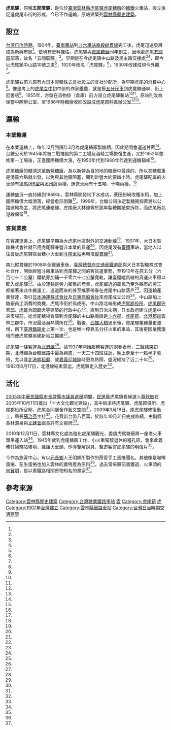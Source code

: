 {{coord|23.704194|N|120.436372|E|format=dms|display=title|scale:10000}}
{{TW monument
|name=虎尾糖廠虎尾驛
|formername=五間厝驛
|image=虎尾驛一景.jpg
|imagename=
{{Infobox mapframe|tyep=shape|zoom=13|frame-width=280}}
|othername=原虎尾車站
|formalname=
|level=歷史建築
|class=車站
|time=1907年
|material= 
|location=[[雲林縣|雲林縣]][[虎尾鎮|虎尾鎮]]中山路10號
|open=
|cost=
|date=2010年1月15日
|website=
|reg_url=https://nchdb.boch.gov.tw/assets/overview/historicalBuilding/20100115000002
}}

'''虎尾驛'''，原稱'''五間厝驛'''，是位於[[臺灣|臺灣]][[雲林縣|雲林縣]][[虎尾鎮|虎尾鎮]][[虎尾糖廠|虎尾糖廠]]的[[臺灣糖業鐵路|糖鐵]]火車站，設立後促進虎尾市街的形成，今已不作運輸，原站建築列[[雲林縣歷史建築|雲林縣歷史建築]]。
==設立==
[[台灣日治時期|台灣日治時期]]，1904年，[[臺南車站|臺南車站]]到[[斗六車站|斗六車站]][[縱貫線_(南段)|南段縱貫線]]完工後，虎尾迅速發展成為新興市鎮<ref name="楊彥騏"/>。依現有史料推估，虎尾驛與[[虎尾糖廠|虎尾糖廠]]同年創立，因地處虎尾[[虎尾_(大字)|五間厝]]部落，故名「五間厝驛」<ref name="廖淑玲1"/>。早期是在今虎尾鎮中山路及民主路交接處<ref name="楊彥騏"/><ref name="許素惠"/>，即今址虎尾鎮中山路10號之處<ref name="廖淑玲2"/>，1920年改名「虎尾驛」<ref name="廖淑玲2"/>，1930年改建成現今外觀<ref name="蔡維斌1"/>。

虎尾驛右前方原有[[大日本製糖|大日本製糖株式會社]]設立的會社分配所，為早期虎尾的消費中心<ref name="楊彥騏"/>。像是考上的[[虎尾女中|虎尾女中]]初中部的作家[[季季|季季]]，就是搭[[五分仔車|五分仔車]]到虎尾驛通學、街上逛書店<ref name="季季"/>。1955年，台糖在貨物掛（倉庫）前方設立虎尾驛新站<ref name="楊彥騏"/><ref name="許素惠"/>。原站則改為保警中隊辦公室，至1986年時糖廠收回改設成虎尾原料區辦公室<ref name="許素惠"/><ref name="廖淑玲3"/>。

==運輸==
===本業糖運===
在本業運糖上，每年12月到隔年3月為虎尾糖廠製糖期，因此期間會運送甘蔗<ref name="廖淑玲2"/>。台糖公司於1945年將被二戰摧毀的第二工場及酒精工場恢復生產，又於1952年整修第一工場後，正逢國際糖價大漲，在1950年代到1960年代達到運糖巔峰<ref name="古蒙仁"/>。

虎尾糖廠的糖須送至[[新營糖廠|新營糖廠]]，為以新營為目的地的糖廠中最遠的，所以其糖蜜車是清晨六點就出發，以免與其他廠阻塞，開到新營大約要四小時。虎尾驛配屬的火車頭有[[台糖德馬牌內燃機車|德馬牌B型]]與[[台糖溪州牌內燃機車|溪州牌]]兩種，運送車廂有十五噸、十噸兩種。<ref name="李春政"/>

運糖盛況一直持續到1969年，雲林縣開發地下水成功，蔗田紛紛改種水稻，加上國際糖價大幅滑落，經營愈形困難<ref name="古蒙仁"/>。1999年，台糖公司決定製糖期採蔗將以公路運輸為主，將虎尾連絡線、虎尾廠大林線等於該年製糖期結束拆除，而虎尾廠北港線保留<ref name="雷顯威"/>。

===客貨業務===
在客運運業上，虎尾驛早期為大虎尾地區對外的交通動線<ref name="廖淑玲1"/>。1907年，大日本製糖株式會社就已用虎尾驛兼營非本業的貨運<ref name="楊彥騏"/>。因虎尾沒有[[臺灣鐵路管理局|臺鐵]]車站，當地人以往會從虎尾驛搭台糖小火車到[[斗南車站|斗南車站]]再轉搭[[縱貫線_(鐵路)|縱貫線]]<ref name="廖淑玲1"/>。

南北縱貫線於1908年全線通車後，[[臺灣總督府交通局鐵道部|臺灣總督府交通局鐵道部]]與大日本製糖株式會社合作，開始經營斗南車站到虎尾驛之間的客貨運業務，至1910年在原五分（六百七十二公釐）鐵軌旁加鋪一千零六十七公釐寬軌，讓臺鐵縱貫線的貨運火車得以駛入虎尾驛<ref name="楊彥騏"/>。由於運輸是勞力密集的產業，虎尾鄰近的農民乃至外縣市的勞工都搶著來此作搬運工，遠道而來的甚至攜家帶眷在虎尾中山路落戶<ref name="古蒙仁"/>。因運輸產業發達，吸引[[日本通运|日本通運株式會社]]及[[日東商船組|日東商船會社]]來虎尾成立公司<ref name="楊彥騏"/>。中山路加上糖廠員工消費的商機，虎尾市街於焉成形，中山路北端形成[[虎尾郡役所|虎尾郡役所]]、[[虎尾郡守官邸|虎尾郡守官邸]]、[[虎尾合同廳舍|虎尾合同廳舍]]等建築的行政中心<ref name="古蒙仁"/>。直到日治末期，日本政府建立虎尾中央市場前，從虎尾糖場倉庫到虎尾驛的中山路南段是[[斗六郡|斗六郡]]、[[虎尾郡|虎尾郡]]、[[北港郡|北港郡]]這雲林三郡中，市況最活潑熱鬧所在<ref name="楊彥騏"/>。戰後，[[西螺大橋|西螺大橋]]通車後，虎尾驛業務量更激增，創下[[臺灣鐵路史|臺灣鐵路史]]上第一次、也是唯一停靠五分仔火車的車站，其後更因業務激增而使虎尾驛另建新站並擴建<ref name="廖淑玲3"/>。

虎尾驛一條客運為[[北港線|北港線]]<ref name="蔡維斌1"/>。據1937年開始服務客運的劉春表示，二戰結束初期，北港線為台糖鐵路中最為興盛，一天二十四班往返，晚上走至十一點半才收班，尤以逢[[北港媽祖廟|北港媽祖廟]]、或[[嘉義城隍廟|嘉義迎城隍]]時更為熱鬧，盛況維持了近二十年<ref name="陳麗卿"/>。1982年8月17日，北港線結束营运，虎尾驛走入歷史<ref name="蔡維斌1"/>。

==活化==
[[2005年中華民國縣市長暨縣市議員選舉|2005年中華民國縣市長暨縣市議員選舉]]期間，[[民進黨|民進黨]]虎尾鎮長候選人[[蔡秋敏|蔡秋敏]]在2005年10月11日提出「十大文化觀光建設」，其中訴求將虎尾驛、虎尾郡役所、虎尾郡役所官邸、虎尾合同廳舍作藝文空間<ref name="段鴻裕、梁震坤"/>。2009年3月18日，原虎尾驛修復動工，縣長[[蘇治芬|蘇治芬]]主持<ref name="蔡維斌1"/>。花費新台幣八百萬，於該年10月31日完成修繕，由副縣長林源泉與[[文建會|文建會]]組長許有文揭牌<ref name="蔡維斌2"/>。

2010年12月11日，雲林縣文化處為強化虎尾驛觀光，委請虎尾糖廠將一座老火車頭吊運入站<ref name="蔡維斌3"/>。1945年就到虎尾糖廠工作、小火車駕駛退休的程孔昭，會來此義務打掃驛站環境、維護火車頭、作導覽解說員、幫遊客寄虎尾驛的明信片<ref name="廖淑玲4"/>。

今作為旅客中心，有以[[元長鄉|元長鄉]]人王明輝所製作的蔗香手工蛋捲聞名，其他像是咖啡蛋捲、花生蛋捲也加入雲林的農特產為原料<ref name="廖淑玲2"/>。過去常來驛前畫鐵道、火車頭的[[何翼明|何翼明]]，是以畫鐵路相關景物知名的畫家<ref name="廖淑玲5"/>。

== 參考來源 ==
{{reflist|refs=

<ref name="廖淑玲5">{{Cite news|url=https://news.ltn.com.tw/news/life/breakingnews/1832775 |title= 鐵路畫家何翼明猝逝 地方籌備追思畫展 |author=廖淑玲|language=zh-tw|newspaper=自由時報|date= 2016-09-21|accessdate=2022-04-16}}</ref>

<ref name="廖淑玲4">{{Cite news|url=https://news.ltn.com.tw/news/life/breakingnews/2702460 |title=全台第一老司機！就愛小火車 93歲程孔昭樂當志工 |author=廖淑玲|language=zh-tw|newspaper=自由時報|date=2019-02-18 |accessdate=2022-04-16}}</ref>

<ref name="廖淑玲3">{{Cite news|url=https://news.ltn.com.tw/news/local/paper/342457|title=虎尾驛趕工 月底重現風華|author=廖淑玲|language=zh-tw|newspaper=自由時報|date=2009-10-13|accessdate=2022-04-16}}</ref>

<ref name="廖淑玲2">{{Cite news|url=https://news.ltn.com.tw/news/Yunlin/breakingnews/2409651|title=天天吃好料》虎尾驛手工蛋捲 吃得到淡淡蔗糖香|author=廖淑玲|language=zh-tw|newspaper=自由時報|date=2018-05-01|accessdate=2022-04-16}}</ref>

<ref name="廖淑玲1">{{Cite news|url=https://news.ltn.com.tw/news/local/paper/342459|title=虎尾驛小檔案|author=廖淑玲|language=zh-tw|newspaper=自由時報|date=2009-10-13|accessdate=2022-04-16}}</ref>

<ref name="楊彥騏">{{Cite news|url=|title=台灣走馬燈 虎尾「貨物掛」好景不再|author=楊彥騏|language=zh-tw|newspaper=聯合報|date=1999-08-27|accessdate=}}</ref>

<ref name="古蒙仁">{{Cite news|url=|title=兀自聳立的煙囪 ──回憶虎尾糖廠|author=[[古蒙仁|古蒙仁]]|language=zh-tw|newspaper=中國時報|date=2008-02-11|accessdate=}}</ref>

<ref name="段鴻裕、梁震坤">{{Cite news|url=|title=《選舉二三事》蔡秋敏「十大建設」 文史團體支持 親民黨副執行長胡克勤 挺王秋足選縣議員|author=段鴻裕、梁震坤|language=zh-tw|newspaper=聯合報|date=2005-10-12|accessdate=}}</ref>

<ref name="蔡維斌1">{{Cite news|url=|title=虎尾驛站動工 重覓昔日風華|author=蔡維斌|language=zh-tw|newspaper=聯合報|date=2009-03-19|accessdate=}}</ref>

<ref name="蔡維斌2">{{Cite news|url=|title=虎尾驛 50年代風華重現|author=蔡維斌|language=zh-tw|newspaper=聯合報|date=2009-11-01|accessdate=}}</ref>

<ref name="蔡維斌3">{{Cite news|url=|title=老火車頭駕到 虎尾驛站 汽笛將響|author=蔡維斌|language=zh-tw|newspaper=聯合報|date=2010-12-12|accessdate=}}</ref>

<ref name="許素惠">{{Cite news|url=|title=虎尾驛 淹沒於喧嘩鬧市|author=許素惠|language=zh-tw|newspaper=中國時報|date=2003-11-11|accessdate=}}</ref>

<ref name="李春政">{{Cite news|url=|title=舊情綿綿 糖蜜小火車 漸行漸遠…|author=李春政|language=zh-tw|newspaper=聯合報|date=1999-05-26|accessdate=}}</ref>

<ref name="雷顯威">{{Cite news|url=|title=未來採蔗改由公路運輸為主|author=雷顯威|language=zh-tw|newspaper=聯合報|date=1999-12-29|accessdate=}}</ref>

<ref name="陳麗卿">{{Cite news|url=|title=空餘木軌映殘陽 日漸沒落的鐵路小支線|author=陳麗卿|language=zh-tw|newspaper=民生報|date=1981-11-03|accessdate=}}</ref>

<ref name="季季">{{Cite news|url=|title=追憶似水年華──1950年代4 我與父親同讀《藍與黑》之前的啟蒙 情感與感情有什麼不同？|author=季季|language=zh-tw|newspaper=聯合報|date=2019-04-12|accessdate=}}</ref>


}}
{{Commonscat|Huwei Station}}
{{台灣糖業鐵道}}
{{臺灣鐵道史}}
{{雲林縣文化資產}}

[[Category:雲林縣歷史建築|Category:雲林縣歷史建築]]
[[Category:台灣糖業鐵路車站|Category:台灣糖業鐵路車站]]
[[Category:臺灣鐵路文化資產|雲]]
[[Category:虎尾鎮|Category:虎尾鎮]]
[[Category:台灣鐵路廢站|虎]]
[[Category:1907年台灣建立|Category:1907年台灣建立]]
[[Category:雲林縣鐵路車站|Category:雲林縣鐵路車站]]
[[Category:台灣日治時期交通建築|Category:台灣日治時期交通建築]]